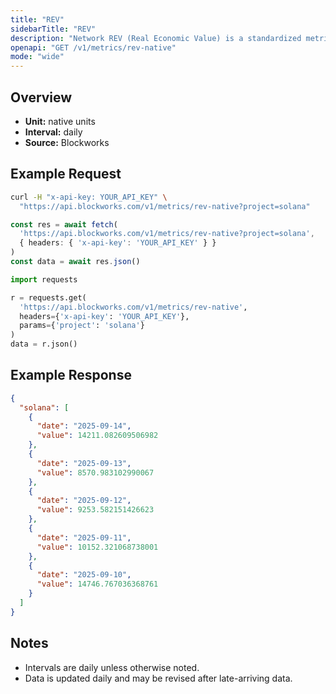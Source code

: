 ```yaml
---
title: "REV"
sidebarTitle: "REV"
description: "Network REV (Real Economic Value) is a standardized metric that tracks blockchain value accrual generated by user activity. REV consists of both in-protocol transaction fees and out-of-protocol tips that users pay for transaction execution, so it measures the monetary demand to transact onchain."
openapi: "GET /v1/metrics/rev-native"
mode: "wide"
---
```


## Overview

- **Unit:** native units
- **Interval:** daily
- **Source:** Blockworks

## Example Request

<CodeGroup>

```bash cURL
curl -H "x-api-key: YOUR_API_KEY" \
  "https://api.blockworks.com/v1/metrics/rev-native?project=solana"
```

```typescript TypeScript
const res = await fetch(
  'https://api.blockworks.com/v1/metrics/rev-native?project=solana',
  { headers: { 'x-api-key': 'YOUR_API_KEY' } }
)
const data = await res.json()
```

```python Python
import requests

r = requests.get(
  'https://api.blockworks.com/v1/metrics/rev-native',
  headers={'x-api-key': 'YOUR_API_KEY'},
  params={'project': 'solana'}
)
data = r.json()
```

</CodeGroup>

## Example Response

```json
{
  "solana": [
    {
      "date": "2025-09-14",
      "value": 14211.082609506982
    },
    {
      "date": "2025-09-13",
      "value": 8570.983102990067
    },
    {
      "date": "2025-09-12",
      "value": 9253.582151426623
    },
    {
      "date": "2025-09-11",
      "value": 10152.321068738001
    },
    {
      "date": "2025-09-10",
      "value": 14746.767036368761
    }
  ]
}
```

## Notes
- Intervals are daily unless otherwise noted.
- Data is updated daily and may be revised after late-arriving data.
